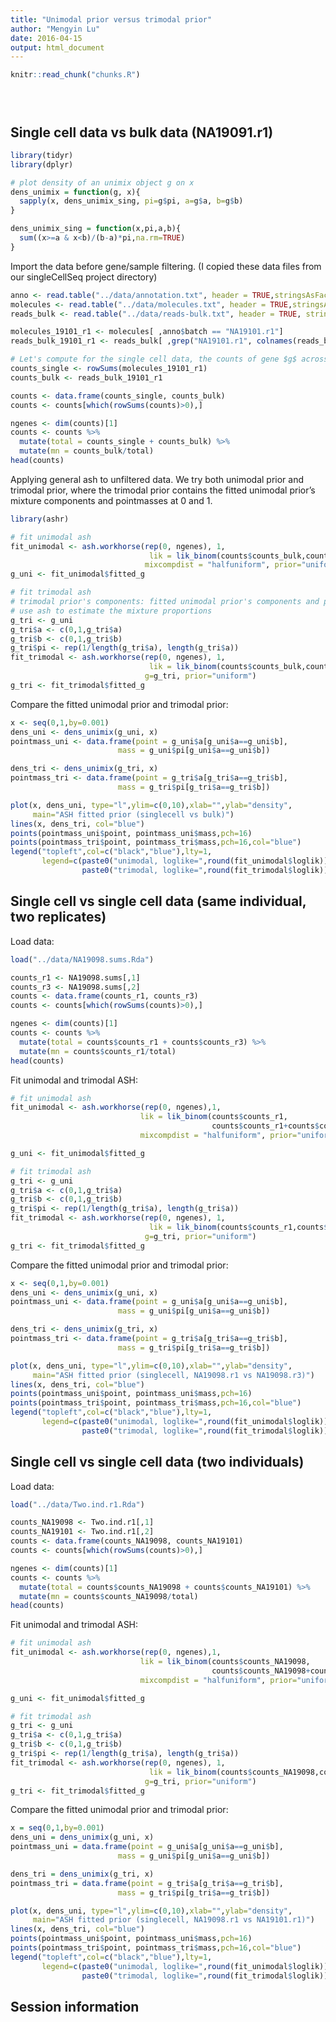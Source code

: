 ```yaml
---
title: "Unimodal prior versus trimodal prior"
author: "Mengyin Lu"
date: 2016-04-15
output: html_document
---
```


<!-- The file analysis/chunks.R contains chunks that define default settings
shared across the workflowr files. -->
```r
knitr::read_chunk("chunks.R")
```

<!-- Update knitr chunk options -->
```r
```

<!-- Insert the date the file was last updated -->
```r
```

<!-- Insert the code version (Git commit SHA1) if Git repository exists and R
 package git2r is installed -->
```r
```

## Single cell data vs bulk data (NA19091.r1)

```r
library(tidyr)
library(dplyr)

# plot density of an unimix object g on x
dens_unimix = function(g, x){
  sapply(x, dens_unimix_sing, pi=g$pi, a=g$a, b=g$b)
}

dens_unimix_sing = function(x,pi,a,b){
  sum((x>=a & x<b)/(b-a)*pi,na.rm=TRUE)
}
```

Import the data before gene/sample filtering. (I copied these data files from our singleCellSeq project directory)

```r
anno <- read.table("../data/annotation.txt", header = TRUE,stringsAsFactors = FALSE)
molecules <- read.table("../data/molecules.txt", header = TRUE,stringsAsFactors = FALSE)
reads_bulk <- read.table("../data/reads-bulk.txt", header = TRUE, stringsAsFactors = FALSE)

molecules_19101_r1 <- molecules[ ,anno$batch == "NA19101.r1"]
reads_bulk_19101_r1 <- reads_bulk[ ,grep("NA19101.r1", colnames(reads_bulk))]

# Let's compute for the single cell data, the counts of gene $g$ across all the individual cells. 
counts_single <- rowSums(molecules_19101_r1)
counts_bulk <- reads_bulk_19101_r1

counts <- data.frame(counts_single, counts_bulk)
counts <- counts[which(rowSums(counts)>0),]

ngenes <- dim(counts)[1]
counts <- counts %>%
  mutate(total = counts_single + counts_bulk) %>%
  mutate(mn = counts_bulk/total)
head(counts)
```

Applying general ash to unfiltered data. We try both unimodal prior and trimodal prior, where the trimodal prior contains the fitted unimodal prior's mixture components and pointmasses at 0 and 1. 

```r
library(ashr)

# fit unimodal ash
fit_unimodal <- ash.workhorse(rep(0, ngenes), 1,
                               lik = lik_binom(counts$counts_bulk,counts$total),
                              mixcompdist = "halfuniform", prior="uniform")
g_uni <- fit_unimodal$fitted_g

# fit trimodal ash
# trimodal prior's components: fitted unimodal prior's components and pointmasses at 0 & 1
# use ash to estimate the mixture proportions
g_tri <- g_uni
g_tri$a <- c(0,1,g_tri$a)
g_tri$b <- c(0,1,g_tri$b)
g_tri$pi <- rep(1/length(g_tri$a), length(g_tri$a))
fit_trimodal <- ash.workhorse(rep(0, ngenes), 1,
                               lik = lik_binom(counts$counts_bulk,counts$total),
                              g=g_tri, prior="uniform")
g_tri <- fit_trimodal$fitted_g
```


Compare the fitted unimodal prior and trimodal prior:

```r
x <- seq(0,1,by=0.001)
dens_uni <- dens_unimix(g_uni, x)
pointmass_uni <- data.frame(point = g_uni$a[g_uni$a==g_uni$b],
                        mass = g_uni$pi[g_uni$a==g_uni$b])

dens_tri <- dens_unimix(g_tri, x)
pointmass_tri <- data.frame(point = g_tri$a[g_tri$a==g_tri$b],
                        mass = g_tri$pi[g_tri$a==g_tri$b])

plot(x, dens_uni, type="l",ylim=c(0,10),xlab="",ylab="density",
     main="ASH fitted prior (singlecell vs bulk)")
lines(x, dens_tri, col="blue")
points(pointmass_uni$point, pointmass_uni$mass,pch=16)
points(pointmass_tri$point, pointmass_tri$mass,pch=16,col="blue")
legend("topleft",col=c("black","blue"),lty=1, 
       legend=c(paste0("unimodal, loglike=",round(fit_unimodal$loglik)),
                paste0("trimodal, loglike=",round(fit_trimodal$loglik))))
```

## Single cell vs single cell data (same individual, two replicates)
Load data:

```r
load("../data/NA19098.sums.Rda") 

counts_r1 <- NA19098.sums[,1]
counts_r3 <- NA19098.sums[,2]
counts <- data.frame(counts_r1, counts_r3)
counts <- counts[which(rowSums(counts)>0),]

ngenes <- dim(counts)[1]
counts <- counts %>%
  mutate(total = counts$counts_r1 + counts$counts_r3) %>%
  mutate(mn = counts$counts_r1/total)
head(counts)
```

Fit unimodal and trimodal ASH: 

```r
# fit unimodal ash
fit_unimodal <- ash.workhorse(rep(0, ngenes),1,
                             lik = lik_binom(counts$counts_r1,
                                             counts$counts_r1+counts$counts_r3), 
                             mixcompdist = "halfuniform", prior="uniform")

g_uni <- fit_unimodal$fitted_g

# fit trimodal ash
g_tri <- g_uni
g_tri$a <- c(0,1,g_tri$a)
g_tri$b <- c(0,1,g_tri$b)
g_tri$pi <- rep(1/length(g_tri$a), length(g_tri$a))
fit_trimodal <- ash.workhorse(rep(0, ngenes), 1,
                               lik = lik_binom(counts$counts_r1,counts$total),
                              g=g_tri, prior="uniform")
g_tri <- fit_trimodal$fitted_g
```

Compare the fitted unimodal prior and trimodal prior:

```r
x <- seq(0,1,by=0.001)
dens_uni <- dens_unimix(g_uni, x)
pointmass_uni <- data.frame(point = g_uni$a[g_uni$a==g_uni$b],
                        mass = g_uni$pi[g_uni$a==g_uni$b])

dens_tri <- dens_unimix(g_tri, x)
pointmass_tri <- data.frame(point = g_tri$a[g_tri$a==g_tri$b],
                        mass = g_tri$pi[g_tri$a==g_tri$b])

plot(x, dens_uni, type="l",ylim=c(0,10),xlab="",ylab="density",
     main="ASH fitted prior (singlecell, NA19098.r1 vs NA19098.r3)")
lines(x, dens_tri, col="blue")
points(pointmass_uni$point, pointmass_uni$mass,pch=16)
points(pointmass_tri$point, pointmass_tri$mass,pch=16,col="blue")
legend("topleft",col=c("black","blue"),lty=1, 
       legend=c(paste0("unimodal, loglike=",round(fit_unimodal$loglik)),
                paste0("trimodal, loglike=",round(fit_trimodal$loglik))))
```

## Single cell vs single cell data (two individuals)
Load data:

```r
load("../data/Two.ind.r1.Rda") 

counts_NA19098 <- Two.ind.r1[,1]
counts_NA19101 <- Two.ind.r1[,2]
counts <- data.frame(counts_NA19098, counts_NA19101)
counts <- counts[which(rowSums(counts)>0),]

ngenes <- dim(counts)[1]
counts <- counts %>%
  mutate(total = counts$counts_NA19098 + counts$counts_NA19101) %>%
  mutate(mn = counts$counts_NA19098/total)
head(counts)
```

Fit unimodal and trimodal ASH: 

```r
# fit unimodal ash
fit_unimodal <- ash.workhorse(rep(0, ngenes),1,
                             lik = lik_binom(counts$counts_NA19098,
                                             counts$counts_NA19098+counts$counts_NA19101), 
                             mixcompdist = "halfuniform", prior="uniform")

g_uni <- fit_unimodal$fitted_g

# fit trimodal ash
g_tri <- g_uni
g_tri$a <- c(0,1,g_tri$a)
g_tri$b <- c(0,1,g_tri$b)
g_tri$pi <- rep(1/length(g_tri$a), length(g_tri$a))
fit_trimodal <- ash.workhorse(rep(0, ngenes), 1,
                               lik = lik_binom(counts$counts_NA19098,counts$total),
                              g=g_tri, prior="uniform")
g_tri <- fit_trimodal$fitted_g
```

Compare the fitted unimodal prior and trimodal prior:

```r
x = seq(0,1,by=0.001)
dens_uni = dens_unimix(g_uni, x)
pointmass_uni = data.frame(point = g_uni$a[g_uni$a==g_uni$b],
                        mass = g_uni$pi[g_uni$a==g_uni$b])

dens_tri = dens_unimix(g_tri, x)
pointmass_tri = data.frame(point = g_tri$a[g_tri$a==g_tri$b],
                        mass = g_tri$pi[g_tri$a==g_tri$b])

plot(x, dens_uni, type="l",ylim=c(0,10),xlab="",ylab="density",
     main="ASH fitted prior (singlecell, NA19098.r1 vs NA19101.r1)")
lines(x, dens_tri, col="blue")
points(pointmass_uni$point, pointmass_uni$mass,pch=16)
points(pointmass_tri$point, pointmass_tri$mass,pch=16,col="blue")
legend("topleft",col=c("black","blue"),lty=1, 
       legend=c(paste0("unimodal, loglike=",round(fit_unimodal$loglik)),
                paste0("trimodal, loglike=",round(fit_trimodal$loglik))))
```

## Session information

<!-- Insert the session information into the document -->
```r
```
